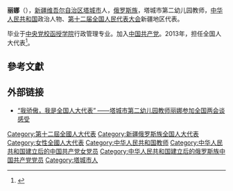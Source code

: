 '''丽娜'''（{{bd|1967年|12月|catIdx=L}}），[[新疆维吾尔自治区|新疆维吾尔自治区]][[塔城市|塔城市]]人，[[俄罗斯族|俄罗斯族]]，塔城市第二幼儿园教师，[[中华人民共和国|中华人民共和国]]政治人物、[[第十二届全国人民代表大会|第十二届全国人民代表大会]]新疆地区代表。

毕业于[[中央党校函授学院|中央党校函授学院]]行政管理专业。加入[[中国共产党|中国共产党]]。2013年，担任全国人大代表<ref>{{cite news|title=全国人大代表信息-丽娜|url=http://210.82.31.1:8084/delegate/viewDelegate.action?dbid=122627|accessdate=2013-04-05|newspaper=全国人大网|archive-url=https://web.archive.org/web/20190221065613/http://www.npc.gov.cn/delegate/viewDelegate.action?dbid=122627|archive-date=2019-02-21|dead-url=yes}}</ref>。

==參考文獻==
{{reflist}}

== 外部链接 ==

*[http://218.84.39.15/html/2013-04/12/content_13278.htm “我骄傲，我是全国人大代表” ——塔城市第二幼儿园教师丽娜参加全国两会谈感受]{{Wayback|url=http://218.84.39.15/html/2013-04/12/content_13278.htm |date=20160304222518 }}
{{中华人民共和国政治人物小作品}}

{{DEFAULTSORT:L}}
[[Category:第十二屆全國人大代表|Category:第十二屆全國人大代表]]
[[Category:新疆俄罗斯族全国人大代表|Category:新疆俄罗斯族全国人大代表]]
[[Category:女性全國人大代表|Category:女性全國人大代表]]
[[Category:中华人民共和国教师|Category:中华人民共和国教师]]
[[Category:中华人民共和国建立后的中国共产党女党员|Category:中华人民共和国建立后的中国共产党女党员]]
[[Category:中华人民共和国建立后的俄罗斯族中国共产党党员|Category:中华人民共和国建立后的俄罗斯族中国共产党党员]]
[[Category:塔城市人|Category:塔城市人]]